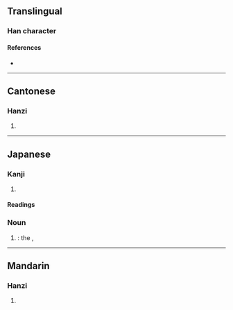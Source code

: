 {{character info/new}}
==Translingual==

===Han character===
{{Han char|rn=75|rad=木|as=09|sn=13|four=4696|canj=DRRR|ids=⿰木品}}

====References====
* {{Han ref|kx=0542.191|dkj=15216|dj=0930.230|hdz=21250.060|uh=6980|ud=27008}}

----

==Cantonese==

===Hanzi===
{{yue-hanzi|jyut=[[ban2]]|y=ban2}}

# {{rfdef|yue|sort=木09}}

----

==Japanese==

===Kanji===
{{ja-kanji|grade=|rs=木09}}

# {{rfdef|ja|sort=木09}}

====Readings====
{{ja-kanjitab|しな|yomi=k}}
{{rfv-pron|ja}}
{{ja-readings
<!--|goon=ほん
|kanon=ひん
-->|kanyoon=ひん
|kun=こまい-<こまひ-, しな-
}}

===Noun===
{{ja-noun|しな|シナ}}

# {{short for|ja|榀の木|tr=shina no ki|nodot=1|sort=しな}}: the {{vern|Japanese lime}}, {{taxlink|Tilia japonica|species|ver=180913}}

----

==Mandarin==

===Hanzi===
{{cmn-hanzi|pin=[[pǐn]] ([[pin3]])|wg=p'in<sup>3</sup>}}

# {{rfdef|cmn|sort=木09}}